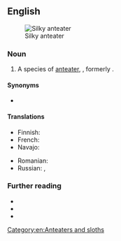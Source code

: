 ==English==
[[Image:Silky anteater.jpg|thumb|Silky anteater]]

===Noun===
{{en-noun}}

# A species of [[anteater]], {{taxlink|Cyclopes didactylus|species|noshow=1|ver=161222}}, formerly {{taxlink|Myrmecophaga didactyla|species|noshow=1|ver=161222}}.

====Synonyms====
* {{vern|pygmy anteater}}

====Translations====
{{trans-top|Cyclopes didactylus}}
* Finnish: {{t|fi|pikkumuurahaiskarhu}}
* French: {{t+|fr|myrmidon|m}}
* Navajo: {{t|nv|wóláchííʼ yildeełíchilí}}
{{trans-mid}}
* Romanian: {{t|ro|furnicar pitic|m}}
* Russian: {{t|ru|ка́рликовый муравье́д|m}}, {{t|ru|двупа́лый муравье́д|m}}
{{trans-bottom}}

===Further reading===
* {{pedia}}
* {{specieslite|Cyclopes didactylus|i=1}}
* {{comcatlite|Cyclopes didactylus|i=1}}

[[Category:en:Anteaters and sloths]]